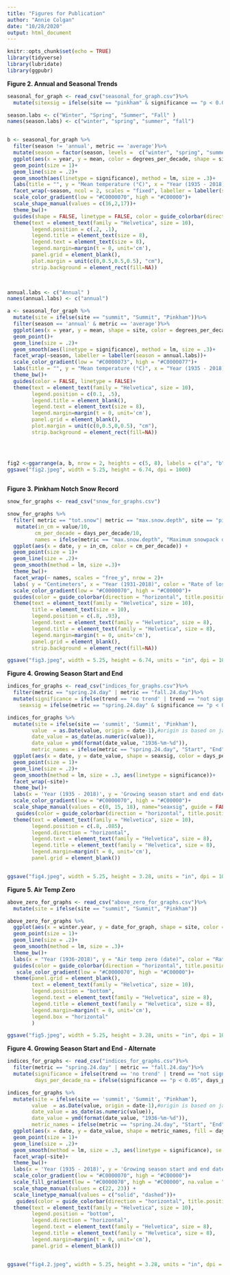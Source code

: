 ```yaml
---
title: "Figures for Publication"
author: "Annie Colgan"
date: "10/28/2020"
output: html_document
---
```


```r
knitr::opts_chunk$set(echo = TRUE)
library(tidyverse)
library(lubridate)
library(ggpubr)
```


**Figure 2. Annual and Seasonal Trends**
```r
seasonal_for_graph <- read_csv("seasonal_for_graph.csv")%>%
  mutate(sitexsig = ifelse(site == "pinkham" & significance == "p < 0.05", "p_sig", ifelse( site == "pinkham" & significance == "p > 0.05", "p_insig", ifelse(site == "summit" & significance == "p < 0.05", "s_sig", "s_insig"))))

season.labs <- c("Winter", "Spring", "Summer", "Fall" )
names(season.labs) <- c("winter", "spring", "summer", "fall")


b <- seasonal_for_graph %>%
  filter(season != 'annual', metric == 'average')%>%
  mutate(season = factor(season, levels =  c("winter", "spring", "summer", "fall")))%>%
  ggplot(aes(x = year, y = mean, color = degrees_per_decade, shape = sitexsig)) +
  geom_point(size = 1)+
  geom_line(size = .2)+
  geom_smooth(aes(linetype = significance), method = lm, size = .3)+
  labs(title = "", y = "Mean temperature (°C)", x = "Year (1935 - 2018)", color = "Rate of change (°C per decade)")+
  facet_wrap(~season, ncol = 2, scales = "fixed", labeller = labeller(season = season.labs))+
  scale_color_gradient(low = "#C0000070", high = "#C00000")+
  scale_shape_manual(values = c(16,2,17))+
  theme_bw()+
  guides(shape = FALSE, linetype = FALSE, color = guide_colorbar(direction = "horizontal", title.position = "top"))+
  theme(text = element_text(family = "Helvetica", size = 10),
        legend.position = c(.2, .1),
        legend.title = element_text(size = 8),
        legend.text = element_text(size = 8),
        legend.margin=margin(t = 0, unit='cm'),
        panel.grid = element_blank(),
        plot.margin = unit(c(0,0.5,0.5,0.5), "cm"),
        strip.background = element_rect(fill=NA))

 

annual.labs <- c("Annual" )
names(annual.labs) <- c("annual")

a <- seasonal_for_graph %>%
  mutate(site = ifelse(site == "summit", "Summit", "Pinkham"))%>%
  filter(season == 'annual' & metric == 'average')%>%
  ggplot(aes(x = year, y = mean, shape = site, color = degrees_per_decade))+
  geom_point()+
  geom_line(size = .2)+
  geom_smooth(aes(linetype = significance), method = lm, size = .3)+
  facet_wrap(~season, labeller = labeller(season = annual.labs))+
  scale_color_gradient(low = "#C0000073", high = "#C0000077")+
  labs(title = "", y = "Mean temperature (°C)", x = "Year (1935 - 2018)")+
  theme_bw()+
  guides(color = FALSE, linetype = FALSE)+
  theme(text = element_text(family = "Helvetica", size = 10),
        legend.position = c(0.1, .5),
        legend.title = element_blank(), 
        legend.text = element_text(size = 8),
        legend.margin=margin(t = 0, unit='cm'),
        panel.grid = element_blank(),
        plot.margin = unit(c(0,0.5,0,0.5), "cm"),
        strip.background = element_rect(fill=NA))


  

fig2 <-ggarrange(a, b, nrow = 2, heights = c(5, 8), labels = c("a", "b"), font.label = list(face = "plain"))
ggsave("fig2.jpeg", width = 5.25, height = 6.74, dpi = 1000)
  
```


**Figure 3. Pinkham Notch Snow Record**
```r
snow_for_graphs <- read_csv("snow_for_graphs.csv")

snow_for_graphs %>% 
  filter( metric == "tot.snow"| metric == "max.snow.depth", site == "pinkham")%>%
   mutate(in_cm = value/10,
         cm_per_decade = days_per_decade/10,
         names = ifelse(metric == "max.snow.depth", "Maximum snowpack depth", "Total snowfall"))%>%
  ggplot(aes(x = date, y = in_cm, color = cm_per_decade)) +
  geom_point(size = 1)+
  geom_line(size = .2)+
  geom_smooth(method = lm, size =.3)+
  theme_bw()+
  facet_wrap(~ names, scales = "free_y", nrow = 2)+
  labs( y = "Centimeters", x = "Year (1931-2018)", color = "Rate of loss (cm per decade)")+
  scale_color_gradient(low = "#C0000070", high = "#C00000")+
  guides(color = guide_colorbar(direction = "horizontal", title.position = "top"))+
  theme(text = element_text(family = "Helvetica", size = 10),
        title = element_text(size = 10),
        legend.position = c(.8, .93),
        legend.text = element_text(family = "Helvetica", size = 8),
        legend.title = element_text(family = "Helvetica", size = 8),
        legend.margin=margin(t = 0, unit='cm'),
        panel.grid = element_blank(),
        strip.background = element_rect(fill=NA))

ggsave("fig3.jpeg", width = 5.25, height = 6.74, units = "in", dpi = 1000)
```


**Figure 4. Growing Season Start and End**

```r
indices_for_graphs <- read_csv("indices_for_graphs.csv")%>%
  filter(metric == "spring.24.day" | metric == "fall.24.day")%>%
  mutate(significance = ifelse(trend == 'no trend' | trend == "not significant", "p > 0.05","p < 0.05"),
    seaxsig = ifelse(metric == "spring.24.day" & significance == "p < 0.05", "s_sig", ifelse( metric == "2pring.24.day" & significance == "p > 0.05", "s_insig", ifelse(metric == "fall.24.day" & significance == "p < 0.05", "f_sig", "f_insig"))))

indices_for_graphs %>%
  mutate(site = ifelse(site == 'summit', 'Summit', 'Pinkham'),
        value  = as.Date(value, origin = date-1),#origin is based on jan 1st being day 0, whereas doy is based on jan 1st being day 1, date-1 corrects for this by starting the origin at yearbefore-12-31
        date_value = as_date(as.numeric(value)),
        date_value = ymd(format(date_value, "1936-%m-%d")),
        metric_names = ifelse(metric == "spring.24.day", "Start", "End"))%>%
  ggplot(aes(x = date, y = date_value, shape = seaxsig, color = days_per_decade))+
  geom_point(size = 1)+
  geom_line(size = .2)+
  geom_smooth(method = lm, size = .3, aes(linetype = significance))+
  facet_wrap(~site)+
  theme_bw()+
  labs(x = 'Year (1935 - 2018)', y = 'Growing season start and end date', shape = "", color = "Rate of change (days per decade)", linetype = "")+
  scale_color_gradient(low = "#C0000070", high = "#C00000")+
  scale_shape_manual(values = c(0, 15, 18), name="seaxsig", guide = FALSE) +
   guides(color = guide_colorbar(direction = "horizontal", title.position = "top", barheight = unit(0.1, "in")), linetype = FALSE)+
  theme(text = element_text(family = "Helvetica", size = 10),
        legend.position = c(.8, .085),
        legend.direction = "horizontal",
        legend.text = element_text(family = "Helvetica", size = 8),
        legend.title = element_text(family = "Helvetica", size = 8),
        legend.margin=margin(t = 0, unit='cm'),
        panel.grid = element_blank())


ggsave("fig4.jpeg", width = 5.25, height = 3.28, units = "in", dpi = 1000)
```

**Figure 5. Air Temp Zero**
```r
above_zero_for_graphs <- read_csv("above_zero_for_graphs.csv")%>%
  mutate(site = ifelse(site == "summit", "Summit", "Pinkham"))

above_zero_for_graphs %>%
  ggplot(aes(x = winter.year, y = date_for_graph, shape = site, color = days_per_decade))+
  geom_point(size = 1)+
  geom_line(size = .2)+
  geom_smooth(method = lm, size = .3)+
  theme_bw()+
  labs(x = "Year (1936-2018)", y = "Air temp zero (date)", color = "Rate of change (days per decade)", shape = "")+
  guides(color = guide_colorbar(direction = "horizontal", title.position = "top", barheight = unit(0.1, "in")))+
   scale_color_gradient(low = "#C0000070", high = "#C00000")+
  theme(panel.grid = element_blank(),
        text = element_text(family = "Helvetica", size = 10),
        legend.position = "bottom",
        legend.text = element_text(family = "Helvetica", size = 8),
        legend.title = element_text(family = "Helvetica", size = 8),
        legend.margin=margin(t = 0, unit='cm'), 
        legend.box = "horizontal"
        )

ggsave("fig5.jpeg", width = 5.25, height = 3.28, units = "in", dpi = 1000 )
```


**Figure 4. Growing Season Start and End - Alternate**

```r
indices_for_graphs <- read_csv("indices_for_graphs.csv")%>%
  filter(metric == "spring.24.day" | metric == "fall.24.day")%>%
  mutate(significance = ifelse(trend == 'no trend' | trend == "not significant", "p > 0.05","p < 0.05"),
         days_per_decade_na = ifelse(significance == "p < 0.05", days_per_decade, NA))

indices_for_graphs %>%
  mutate(site = ifelse(site == 'summit', 'Summit', 'Pinkham'),
        value  = as.Date(value, origin = date-1),#origin is based on jan 1st being day 0, whereas doy is based on jan 1st being day 1, date-1 corrects for this by starting the origin at yearbefore-12-31
        date_value = as_date(as.numeric(value)),
        date_value = ymd(format(date_value, "1936-%m-%d")),
        metric_names = ifelse(metric == "spring.24.day", "Start", "End"))%>%
  ggplot(aes(x = date, y = date_value, shape = metric_names, fill = days_per_decade_na, color = days_per_decade))+
  geom_point(size = 1)+
  geom_line(size = .2)+
  geom_smooth(method = lm, size = .3, aes(linetype = significance), se = FALSE)+
  facet_wrap(~site)+
  theme_bw()+
  labs(x = 'Year (1935 - 2018)', y = 'Growing season start and end date', shape = "", color = "Rate of change (days per decade)", linetype = "", metric = "")+
  scale_color_gradient(low = "#C0000070", high = "#C00000")+
  scale_fill_gradient(low = "#C0000070", high = "#C00000", na.value = "#1C00ff00")+
  scale_shape_manual(values = c(22, 23)) +
  scale_linetype_manual(values = c("solid", "dashed"))+
   guides(color = guide_colorbar(direction = "horizontal", title.position = "top", barheight = unit(0.1, "in")), fill = FALSE, linetype = guide_legend())+
  theme(text = element_text(family = "Helvetica", size = 10),
        legend.position = "bottom",
        legend.direction = "horizontal",
        legend.text = element_text(family = "Helvetica", size = 8),
        legend.title = element_text(family = "Helvetica", size = 8),
        legend.margin=margin(t = 0, unit='cm'),
        panel.grid = element_blank())


ggsave("fig4.2.jpeg", width = 5.25, height = 3.28, units = "in", dpi = 1000)
```


